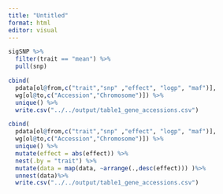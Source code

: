 ```yaml
---
title: "Untitled"
format: html
editor: visual
---
```

```r
sigSNP %>% 
  filter(trait == "mean") %>% 
  pull(snp)
```

```r
cbind(
  pdata[ol@from,c("trait","snp" ,"effect", "logp", "maf")],
  wg[ol@to,c("Accession","Chromosome")]) %>% 
  unique() %>% 
  write.csv("../../output/table1_gene_accessions.csv")
```

```r
cbind(
  pdata[ol@from,c("trait","snp" ,"effect", "logp", "maf")],
  wg[ol@to,c("Accession","Chromosome")]) %>% 
  unique() %>% 
  mutate(effect = abs(effect)) %>% 
  nest(.by = "trait") %>% 
  mutate(data = map(data, ~arrange(.,desc(effect))) )%>% 
  unnest(data)%>% 
  write.csv("../../output/table1_gene_accessions.csv")
```



